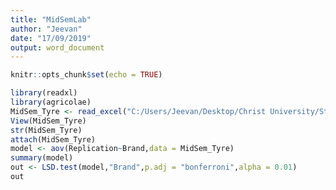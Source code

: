 ---
title: "MidSemLab"
author: "Jeevan"
date: "17/09/2019"
output: word_document
---

```{r setup, include=FALSE}
knitr::opts_chunk$set(echo = TRUE)
```

```{r}
library(readxl)
library(agricolae)
MidSem_Tyre <- read_excel("C:/Users/Jeevan/Desktop/Christ University/Statistics/DOE/MidSem_Tyre.xlsx")
View(MidSem_Tyre)
str(MidSem_Tyre)
attach(MidSem_Tyre)
model <- aov(Replication~Brand,data = MidSem_Tyre)
summary(model)
out <- LSD.test(model,"Brand",p.adj = "bonferroni",alpha = 0.01)
out
```

